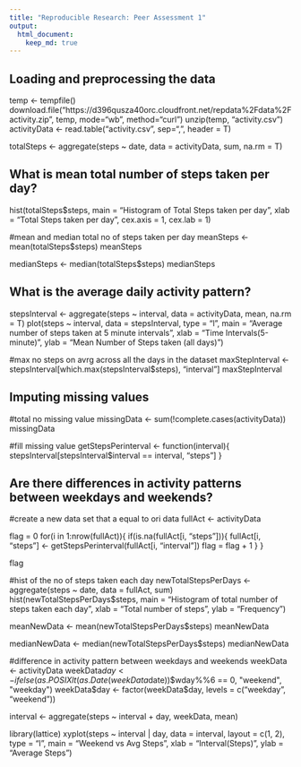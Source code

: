 ```yaml
---
title: "Reproducible Research: Peer Assessment 1"
output: 
  html_document:
    keep_md: true
---
```



## Loading and preprocessing the data

temp <- tempfile()
download.file("https://d396qusza40orc.cloudfront.net/repdata%2Fdata%2Factivity.zip", temp, mode="wb", method="curl")
unzip(temp, "activity.csv")
activityData <- read.table("activity.csv", sep=",", header = T)

totalSteps <- aggregate(steps ~ date, data = activityData, sum, na.rm = T)


## What is mean total number of steps taken per day?
hist(totalSteps$steps, 
     main = "Histogram of Total Steps taken per day",
     xlab = "Total Steps taken per day", 
     cex.axis = 1, cex.lab = 1)

#mean and median total no of steps taken per day
meanSteps <- mean(totalSteps$steps)
meanSteps

medianSteps <- median(totalSteps$steps)
medianSteps


## What is the average daily activity pattern?

stepsInterval <- aggregate(steps ~ interval, data = activityData, mean, na.rm = T)
plot(steps ~ interval, data = stepsInterval, type = "l", 
     main = "Average number of steps taken at 5 minute intervals",
     xlab = "Time Intervals(5-minute)", 
     ylab = "Mean Number of Steps taken (all days)")
     
     
#max no steps on avrg across all the days in the dataset
maxStepInterval <- stepsInterval[which.max(stepsInterval$steps), "interval"]
maxStepInterval

## Imputing missing values
#total no missing value
missingData <- sum(!complete.cases(activityData))
missingData

#fill missing value
getStepsPerinterval <- function(interval){
  stepsInterval[stepsInterval$interval == interval, "steps"]
}



## Are there differences in activity patterns between weekdays and weekends?

#create a new data set that a equal to ori data
fullAct <- activityData

flag = 0
for(i in 1:nrow(fullAct)){
  if(is.na(fullAct[i, "steps"])){
    fullAct[i, "steps"] <- getStepsPerinterval(fullAct[i, "interval"])
    flag = flag + 1
  }
}

flag

#hist of the no of steps taken each day
newTotalStepsPerDays <- aggregate(steps ~ date, data = fullAct, sum)
hist(newTotalStepsPerDays$steps, 
     main = "Histogram of total number of steps taken each day",
     xlab = "Total number of steps", 
     ylab = "Frequency")

meanNewData <- mean(newTotalStepsPerDays$steps)
meanNewData

medianNewData <- median(newTotalStepsPerDays$steps)
medianNewData


#difference in activity pattern between weekdays and weekends 
weekData <- activityData 
weekData$day <- ifelse(as.POSIXlt(as.Date(weekData$date))$wday%%6
                       == 0, "weekend", "weekday")
weekData$day <- factor(weekData$day, levels = c("weekday", "weekend"))

interval <- aggregate(steps ~ interval + day, weekData, mean)

library(lattice)
xyplot(steps ~ interval | day, data = interval, layout = c(1, 2), type = "l", 
       main = "Weekend vs Avg Steps",
       xlab = "Interval(Steps)", 
       ylab = "Average Steps")

